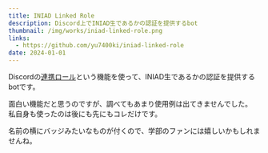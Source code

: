 ```yaml
---
title: INIAD Linked Role
description: Discord上でINIAD生であるかの認証を提供するbot
thumbnail: /img/works/iniad-linked-role.png
links:
  - https://github.com/yu7400ki/iniad-linked-role
date: 2024-01-01
---
```


Discordの[連携ロール](https://support.discord.com/hc/ja/articles/10388356626711-%E6%8E%A5%E7%B6%9A-%E9%80%A3%E6%90%BA%E3%83%AD%E3%83%BC%E3%83%AB-%E7%AE%A1%E7%90%86%E8%80%85)という機能を使って、INIAD生であるかの認証を提供するbotです。

面白い機能だと思うのですが、調べてもあまり使用例は出てきませんでした。
私自身も使ったのは後にも先にもコレだけです。

名前の横にバッジみたいなものが付くので、学部のファンには嬉しいかもしれませんね。
